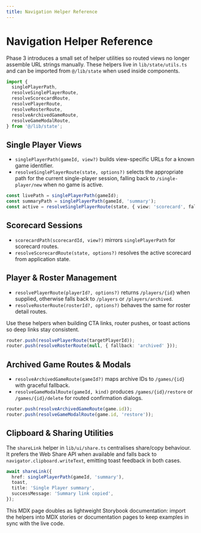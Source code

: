 ```yaml
---
title: Navigation Helper Reference
---
```


# Navigation Helper Reference

Phase 3 introduces a small set of helper utilities so routed views no longer assemble URL strings manually. These helpers live in `lib/state/utils.ts` and can be imported from `@/lib/state` when used inside components.

```ts
import {
  singlePlayerPath,
  resolveSinglePlayerRoute,
  resolveScorecardRoute,
  resolvePlayerRoute,
  resolveRosterRoute,
  resolveArchivedGameRoute,
  resolveGameModalRoute,
} from '@/lib/state';
```

## Single Player Views

- `singlePlayerPath(gameId, view?)` builds view-specific URLs for a known game identifier.
- `resolveSinglePlayerRoute(state, options?)` selects the appropriate path for the current single-player session, falling back to `/single-player/new` when no game is active.

```ts
const livePath = singlePlayerPath(gameId);
const summaryPath = singlePlayerPath(gameId, 'summary');
const active = resolveSinglePlayerRoute(state, { view: 'scorecard', fallback: 'entry' });
```

## Scorecard Sessions

- `scorecardPath(scorecardId, view?)` mirrors `singlePlayerPath` for scorecard routes.
- `resolveScorecardRoute(state, options?)` resolves the active scorecard from application state.

## Player & Roster Management

- `resolvePlayerRoute(playerId?, options?)` returns `/players/{id}` when supplied, otherwise falls back to `/players` or `/players/archived`.
- `resolveRosterRoute(rosterId?, options?)` behaves the same for roster detail routes.

Use these helpers when building CTA links, router pushes, or toast actions so deep links stay consistent.

```ts
router.push(resolvePlayerRoute(targetPlayerId));
router.push(resolveRosterRoute(null, { fallback: 'archived' }));
```

## Archived Game Routes & Modals

- `resolveArchivedGameRoute(gameId?)` maps archive IDs to `/games/{id}` with graceful fallback.
- `resolveGameModalRoute(gameId, kind)` produces `/games/{id}/restore` or `/games/{id}/delete` for routed confirmation dialogs.

```ts
router.push(resolveArchivedGameRoute(game.id));
router.push(resolveGameModalRoute(game.id, 'restore'));
```

## Clipboard & Sharing Utilities

The `shareLink` helper in `lib/ui/share.ts` centralises share/copy behaviour. It prefers the Web Share API when available and falls back to `navigator.clipboard.writeText`, emitting toast feedback in both cases.

```ts
await shareLink({
  href: singlePlayerPath(gameId, 'summary'),
  toast,
  title: 'Single Player summary',
  successMessage: 'Summary link copied',
});
```

This MDX page doubles as lightweight Storybook documentation: import the helpers into MDX stories or documentation pages to keep examples in sync with the live code.
